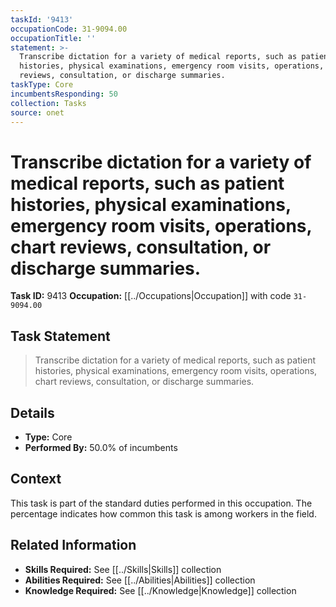 ```yaml
---
taskId: '9413'
occupationCode: 31-9094.00
occupationTitle: ''
statement: >-
  Transcribe dictation for a variety of medical reports, such as patient
  histories, physical examinations, emergency room visits, operations, chart
  reviews, consultation, or discharge summaries.
taskType: Core
incumbentsResponding: 50
collection: Tasks
source: onet
---
```

# Transcribe dictation for a variety of medical reports, such as patient histories, physical examinations, emergency room visits, operations, chart reviews, consultation, or discharge summaries.

**Task ID:** 9413
**Occupation:** [[../Occupations|Occupation]] with code `31-9094.00`

## Task Statement

> Transcribe dictation for a variety of medical reports, such as patient histories, physical examinations, emergency room visits, operations, chart reviews, consultation, or discharge summaries.

## Details

- **Type:** Core
- **Performed By:** 50.0% of incumbents

## Context

This task is part of the standard duties performed in this occupation. The percentage indicates how common this task is among workers in the field.

## Related Information

- **Skills Required:** See [[../Skills|Skills]] collection
- **Abilities Required:** See [[../Abilities|Abilities]] collection
- **Knowledge Required:** See [[../Knowledge|Knowledge]] collection
